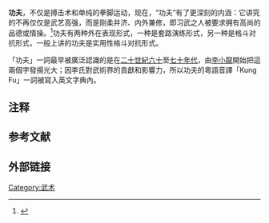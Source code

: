 {{dablink|这个词语的其他用途，参见[[功夫_(消歧义)|功夫 (消歧义)]]。}}
{{main|中國武術|氣功}}
{{wiktionary|功夫}}
'''功夫'''，不仅是搏击术和单纯的拳脚运动，现在，“功夫”有了更深刻的内涵：它讲究的不再仅仅是武艺高强，而是刚柔并济、内外兼修，即习武之人被要求拥有高尚的品德或情操。<ref>{{cite news 
 |title=Kung Fu Fighting for Fans 
 |work=[[Newsweek|Newsweek]] 
 |date=2010-02-18 
 |url=http://blog.newsweek.com/blogs/beijingolympics/archive/2008/08/23/kung-fu-fighting-for-respect.aspx 
 |language=en 
 |archiveurl=https://web.archive.org/web/20080830054431/http://blog.newsweek.com/blogs/beijingolympics/archive/2008/08/23/kung-fu-fighting-for-respect.aspx 
 |archivedate=2008-08-30 
 |deadurl=yes 
 |accessdate=2011-07-30 
 }}</ref>功夫有两种外在表现形式，一种是套路演练形式，另一种是格斗对抗形式，一般上讲的功夫是实用性格斗对抗形式。

「功夫」一詞最早被廣泛認識的是在[[1960年代|二十世紀六十]]至[[1970年代|七十年代]]，由[[李小龍|李小龍]]開始把這兩個字發揚光大；因李氏對武術界的貢獻和影響力，所以功夫的粵語音譯「Kung Fu」一詞被寫入英文字典內。{{noteTag|1=但在李小龍生前，對於功夫的英文發音一直採用國語音譯「Gong Fu」，在其著作及筆記中亦寫作「Gong Fu」，不知為何後來變成粵語「Kung Fu」}}

== 注释  ==
<references group="註" />

== 参考文献 ==
{{reflist}}

==外部链接==

[[Category:武术|Category:武术]]